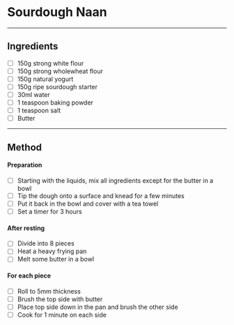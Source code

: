 
# Sourdough Naan

<Badges
  quantity='makes 8 naans'
  time='20m work, 3h total'
/>

---
## Ingredients

- [ ] 150g strong white flour
- [ ] 150g strong wholewheat flour
- [ ] 150g natural yogurt
- [ ] 150g ripe sourdough starter
- [ ] 30ml water
- [ ] 1 teaspoon baking powder
- [ ] 1 teaspoon salt
- [ ] Butter

---
## Method

#### Preparation

- [ ] Starting with the liquids, mix all ingredients except for the butter in a bowl
- [ ] Tip the dough onto a surface and knead for a few minutes
- [ ] Put it back in the bowl and cover with a tea towel
- [ ] Set a timer for 3 hours

#### After resting

- [ ] Divide into 8 pieces
- [ ] Heat a heavy frying pan
- [ ] Melt some butter in a bowl

#### For each piece

- [ ] Roll to 5mm thickness
- [ ] Brush the top side with butter
- [ ] Place top side down in the pan and brush the other side
- [ ] Cook for 1 minute on each side
